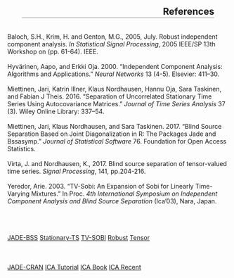 <style>
p{margin-bottom:50px}    
h2{border-bottom: 3px solid lightgrey; text-align: right; margin:33px}
h3{border-right: 3px solid lightgrey; text-align: right; margin:13px}
pre#runcode_expr{font-size: 11px !important}
blockquote {
    font-size: inherit;
    color: #212121;
    background-color: #f5f5f5;
    border: 1px solid #cccccc;
    border-radius: 3px
}
</style>

<h2 style="margin-top: 66px;">References</h2>

<p>Baloch, S.H., Krim, H. and Genton, M.G., 2005, July. Robust independent component analysis. <i>In Statistical Signal Processing</i>, 2005 IEEE/SP 13th Workshop on (pp. 61-64). IEEE.
<br /><br />
Hyvärinen, Aapo, and Erkki Oja. 2000. “Independent Component Analysis: Algorithms and Applications.” <i>Neural Networks</i> 13 (4-5). Elsevier: 411–30.
<br /><br />
Miettinen, Jari, Katrin Illner, Klaus Nordhausen, Hannu Oja, Sara Taskinen, and Fabian J Theis. 2016. “Separation of Uncorrelated Stationary Time Series Using Autocovariance Matrices.” <i>Journal of Time Series Analysis</i> 37 (3). Wiley Online Library: 337–54.
<br /><br />
Miettinen, Jari, Klaus Nordhausen, and Sara Taskinen. 2017. “Blind Source Separation Based on Joint Diagonalization in R: The Packages Jade and Bssasymp.” <i>Journal of Statistical Software</i> 76. Foundation for Open Access Statistics.
<br /><br />
Virta, J. and Nordhausen, K., 2017. Blind source separation of tensor-valued time series. <i>Signal Processing</i>, 141, pp.204-216.
<br /><br />
Yeredor, Arie. 2003. “TV-Sobi: An Expansion of Sobi for Linearly Time-Varying Mixtures.” In Proc. <i>4th International Symposium on Independent Component Analysis and Blind Source Separation</i> (Ica’03), Nara, Japan.</p>

<div class="btn-group btn-group-justified" style="margin-top: 66px">
  <a href="https://r.boring.fi/files/bss/ref.jade.pkg.pdf" class="btn btn-default">JADE-BSS</a>
  <a href="https://r.boring.fi/files/bss/ref.stationary.bss.pdf" class="btn btn-default">Stationary-TS</a>
  <a href="https://r.boring.fi/files/bss/ref.tvsobi.intro.pdf" class="btn btn-default">TV-SOBI</a>
  <a href="https://r.boring.fi/files/bss/ref.robust.pdf" class="btn btn-default">Robust</a>
  <a href="https://r.boring.fi/files/bss/ref.tensor.pdf" class="btn btn-default">Tensor</a>
</div>

<div class="btn-group btn-group-justified" style="margin-top: 22px">
  <a href="https://cran.r-project.org/web/packages/JADE/JADE.pdf" class="btn btn-default">JADE-CRAN</a>
  <a href="https://r.boring.fi/files/bss/ref.ica.pdf" class="btn btn-default">ICA Tutorial</a>
  <a href="https://r.boring.fi/files/bss/ref.icabook.pdf" class="btn btn-default">ICA Book</a>
  <a href="https://r.boring.fi/files/bss/ref.recentICA.pdf" class="btn btn-default">ICA Recent</a>
</div>
